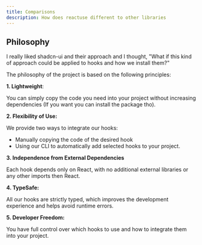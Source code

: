 ```yaml
---
title: Comparisons
description: How does reactuse different to other libraries
---
```


## Philosophy

I really liked shadcn-ui and their approach and I thought, "What if this kind of approach could be applied to hooks and how we install them?"

The philosophy of the project is based on the following principles:

**1. Lightweight**:

You can simply copy the code you need into your project without increasing dependencies (If you want you can install the package tho).

**2. Flexibility of Use:**

We provide two ways to integrate our hooks:

- Manually copying the code of the desired hook
- Using our CLI to automatically add selected hooks to your project.

**3. Independence from External Dependencies**

Each hook depends only on React, with no additional external libraries or any other imports then React.

**4. TypeSafe:**

All our hooks are strictly typed, which improves the development experience and helps avoid runtime errors.

**5. Developer Freedom:**

You have full control over which hooks to use and how to integrate them into your project.
